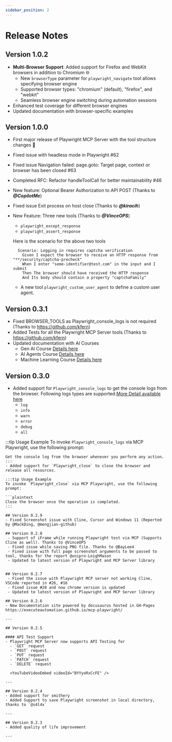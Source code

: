 ```yaml
---
sidebar_position: 2
---
```


# Release Notes

## Version 1.0.2
- **Multi-Browser Support**: Added support for Firefox and WebKit browsers in addition to Chromium 🌐
  - New `browserType` parameter for `playwright_navigate` tool allows specifying browser engine 
  - Supported browser types: "chromium" (default), "firefox", and "webkit"
  - Seamless browser engine switching during automation sessions
- Enhanced test coverage for different browser engines
- Updated documentation with browser-specific examples

## Version 1.0.0
- First major release of Playwright MCP Server with the tool structure changes 🚀
- Fixed issue with headless mode in Playwright #62
- Fixed issue Navigation failed: page.goto: Target page, context or browser has been closed #63
- Completed RFC: Refactor handleToolCall for better maintainability #46
- New feature: Optional Bearer Authorization to API POST (Thanks to ***@CopilotMe***)
- Fixed issue Exit process on host close (Thanks to ***@kiracih***)
- New Feature: Three new tools (Thanks to ***@VinceOPS***)
  - `playwright_except_response`
  - `playwright_assert_response`
  
  Here is the scenario for the above two tools
  ```BDD
    Scenario: Logging in requires captcha verification
      Given I expect the browser to receive an HTTP response from "**/security/captcha-precheck"
      When I enter "some-identifier@test.com" in the input and I submit
      Then The browser should have received the HTTP response
      And Its body should contain a property "captchaFamily"
  ```
  - A new tool `playwright_custom_user_agent` to define a custom user agent.


## Version 0.3.1
- Fixed BROWSER_TOOLS as Playwright_console_logs is not required (Thanks to https://github.com/kfern)
- Added Tests for all the Playwright MCP Server tools (Thanks to https://github.com/kfern)
- Updated documentation with AI Courses 
  - Gen AI Course [Details here](/docs/ai-courses/AIAgents)
  - AI Agents Course [Details here](/docs/ai-courses/AIAgents)
  - Machine Learning Course [Details here](/docs/ai-courses/MachineLearning)

## Version 0.3.0
- Added support for `Playwright_console_logs` to get the console logs from the browser. Following logs types
are supported.[More Detail available here](/docs/playwright-web/Console-Logging)
  - `log`
  - `info`
  - `warn`
  - `error`
  - `debug`
  - `all`


:::tip Usage Example
To invoke `Playwright_console_logs` via MCP Playwright, use the following prompt:

```plaintext
Get the console log from the browser whenever you perform any action.
:::
- Added support for `Playwright_close` to close the browser and release all resources.

:::tip Usage Example
To invoke `Playwright_close` via MCP Playwright, use the following prompt:

```plaintext
Close the browser once the operation is completed.
:::

## Version 0.2.9
- Fixed Screenshot issue with Cline, Cursor and Windows 11 (Reported by @MackDing, @mengjian-github)

## Version 0.2.8
 - Support of iFrame while running Playwright test via MCP (Supports Cline as well). Thanks to @VinceOPS 
 - Fixed issue while saving PNG file. Thanks to @BayLee4
 - Fixed issue with full page screenshot arguments to be passed to tool, thanks for the report @unipro-LeighMason
 - Updated to latest version of Playwright and MCP Server library


## Version 0.2.7
 - Fixed the issue with Playwright MCP server not working Cline, VSCode reported in #26, #16
 - Fixed issue #28 and now chrome version is updated
 - Updated to latest version of Playwright and MCP Server library

## Version 0.2.6
- New Documentation site powered by docusaurus hosted in GH-Pages https://executeautomation.github.io/mcp-playwright/ 

---

## Version 0.2.5

#### API Test Support
- Playwright MCP Server now supports API Testing for
  - `GET` request
  - `POST` request
  - `PUT` request
  - `PATCH` request
  - `DELETE` request

  <YouTubeVideoEmbed videoId="BYYyoRxCcFE" />

---

## Version 0.2.4
- Added support for smithery 
- Added Support to save Playwright screenshot in local directory, thanks to `@s4l4x`

---

## Version 0.2.3
- Added quality of life improvement

---
